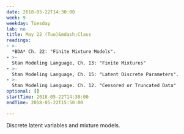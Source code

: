```yaml
---
date: 2018-05-22T14:30:00
week: 9
weekday: Tuesday
lab: no
title: May 22 (Tue)&mdash;Class
readings:
- >-
  *BDA* Ch. 22: "Finite Mixture Models".
- >-
  Stan Modeling Language, Ch. 13: "Finite Mixtures"
- >-
  Stan Modeling Language, Ch. 15: "Latent Discrete Parameters".
- >-
  Stan Modeling Language. Ch. 12. "Censored or Truncated Data"
optional: []
startTime: 2018-05-22T14:30:00
endTime: 2018-05-22T15:50:00

---
```


Discrete latent variables and mixture models.
